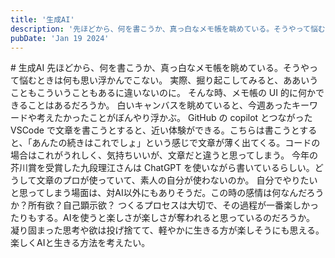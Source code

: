```yaml
---
title: '生成AI'
description: '先ほどから、何を書こうか、真っ白なメモ帳を眺めている。そうやって悩むときは何も思い浮かんでこない。'
pubDate: 'Jan 19 2024'
---
```



<VBlock column="auto" class='spaceTop'>
# 生成AI
先ほどから、何を書こうか、真っ白なメモ帳を眺めている。そうやって悩むときは何も思い浮かんでこない。  
実際、掘り起こしてみると、ああいうこともこういうこともあるに違いないのに。  
そんな時、メモ帳の UI 的に何かできることはあるだろうか。    
白いキャンバスを眺めていると、今週あったキーワードや考えたかったことがぼんやり浮かぶ。  
GitHub の copilot とつながった VSCode で文章を書こうとすると、近い体験ができる。こちらは書こうとすると、「あんたの続きはこれでしょ」という感じで文章が薄く出てくる。コードの場合はこれがうれしく、気持ちいいが、文章だと違うと思ってしまう。
今年の芥川賞を受賞した九段理江さんは ChatGPT を使いながら書いているらしい。どうして文章のプロが使っていて、素人の自分が使わないのか。  
自分でやりたいと思ってしまう場面は、対AI以外にもありそうだ。この時の感情は何なんだろうか？所有欲？自己顕示欲？  
つくるプロセスは大切で、その過程が一番楽しかったりもする。AIを使うと楽しさが楽しさが奪われると思っているのだろうか。  
凝り固まった思考や欲は投げ捨てて、軽やかに生きる方が楽しそうにも思える。楽しくAIと生きる方法を考えたい。
</VBlock>
